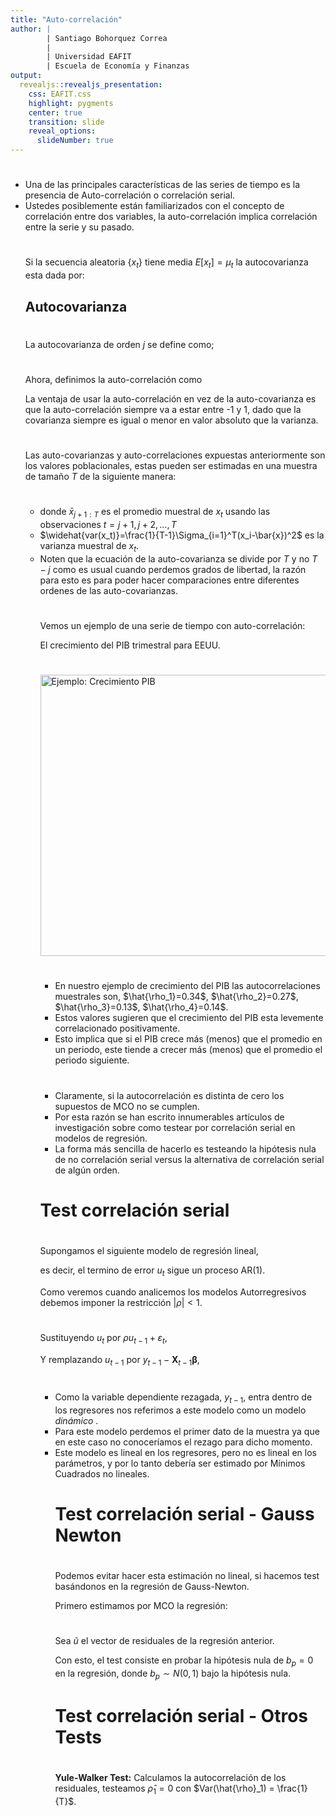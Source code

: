 ---
title: "Auto-correlación"
author: |
        | Santiago Bohorquez Correa
        |
        | Universidad EAFIT
        | Escuela de Economía y Finanzas
output:
  revealjs::revealjs_presentation:
    css: EAFIT.css
    highlight: pygments
    center: true
    transition: slide
    reveal_options:
      slideNumber: true
---


#
<ul>
<li> Una de las principales características de las series de tiempo es la presencia de Auto-correlación o correlación serial.</li>
<li> Ustedes posiblemente están familiarizados con el concepto de correlación entre dos variables, la auto-correlación implica correlación entre la serie y su pasado.</li>

#
Si la secuencia aleatoria $\{x_t\}$ tiene media $E[x_t]=\mu_t$ la autocovarianza esta dada por:
    \begin{equation}
    \begin{matrix}
        cov[x_{t_1},x_{t_2}]  & = & E[(x_{t_1}-\mu_{t_1})(x_{t_2}-\mu_{t_2})] \\
                & = & E[(x_{t_1}x_{t_2})] - \mu_{t_1}\mu_{t_2} 
      \end{matrix}
    \end{equation}
    
## Autocovarianza

\begin{equation}
\begin{matrix}
E[(x_{t_1}-\mu_{t_1})(x_{t_2}-\mu_{t_2})]  =    E[(x_{t_1}x_{t_2} - x_{t_1}\mu_{t_2} -  \mu_{t_1}x_{t_2} +  \mu_{t_1}\mu_{t_2})] \\
 =  E[x_{t_1}x_{t_2}] - E[x_{t_1}\mu_{t_2}] - E[\mu_{t_1}x_{t_2}] + E[\mu_{t_1}\mu_{t_2}] \\
 =  E[x_{t_1}x_{t_2}] - E[x_{t_1}]\mu_{t_2} - \mu_{t_1}E[x_{t_2}] +  \mu_{t_1}\mu_{t_2} \\
 =  E[x_{t_1}x_{t_2}] - \mu_{t_1}\mu_{t_2} - \mu_{t_1}\mu_{t_2} + \mu_{t_1}\mu_{t_2} \\
 = E[x_{t_1}x_{t_2}] - \mu_{t_1}\mu_{t_2}
\end{matrix}
\end{equation}

# 
La autocovarianza de orden $j$  se define como;

\begin{equation}
\gamma_j = cov(x_{t},x_{t-j}) =  E[(x_{t}x_{t-j})] - \mu_{t}\mu_{t-j} 
\end{equation}


#

Ahora, definimos la auto-correlación como

\begin{equation}
    \rho_j = \frac{\gamma_j}{\gamma_0}
\end{equation}
 
La ventaja de usar la auto-correlación en vez de la auto-covarianza es que la auto-correlación siempre va a estar entre -1 y 1, dado que la covarianza siempre es igual o menor en valor absoluto que la varianza. 


#

Las auto-covarianzas y auto-correlaciones expuestas anteriormente son los valores poblacionales, estas pueden ser estimadas en una muestra de tamaño $T$ de la siguiente manera:
    \begin{align}
        \hat{\gamma_j} = &  \frac{1}{T} \sum^T_{t=j+1} (x_t - \bar{x}_{j+1:T})(x_{t-j} - \bar{x}_{1:T-j}) \\
        \hat{\rho_j} = &  \frac{\hat{\gamma_j}}{\widehat{var(x_t)}}
    \end{align}



#
<ul>
<li> donde $\bar{x}_{j+1:T}$ es el promedio muestral de $x_t$ usando las observaciones $t=j+1,j+2,\dots,T$ </li>
<li> $\widehat{var(x_t)}=\frac{1}{T-1}\Sigma_{i=1}^T(x_i-\bar{x})^2$ es la varianza muestral de $x_t$.  </li>
<li> Noten que la ecuación de la auto-covarianza se divide por $T$ y no $T-j$ como es usual cuando perdemos grados de libertad, la razón para esto es para poder hacer comparaciones entre diferentes ordenes de las auto-covarianzas.</li>


#
Vemos un ejemplo de una serie de tiempo con auto-correlación:

El crecimiento del PIB trimestral para EEUU.

# 
<img src="img/gdpgrowth.png" alt="Ejemplo: Crecimiento PIB" width="900" height="450">  

#
<ul>
<li> En nuestro ejemplo de crecimiento del PIB las autocorrelaciones muestrales son, $\hat{\rho_1}=0.34$, $\hat{\rho_2}=0.27$, $\hat{\rho_3}=0.13$, $\hat{\rho_4}=0.14$.</li>
<li> Estos valores sugieren que el crecimiento del PIB esta levemente correlacionado positivamente.</li>
<li> Esto implica que si el PIB crece más (menos) que el promedio en un periodo, este tiende a crecer más (menos) que el promedio el periodo siguiente.</li>
</ul>

#

<ul>
<li> Claramente, si la autocorrelación es distinta de cero los supuestos de MCO no se cumplen.</li>
<li> Por esta razón se han escrito innumerables artículos de investigación sobre como testear por correlación serial en modelos de regresión.</li>
<li> La forma más sencilla de hacerlo es testeando la hipótesis nula de no correlación serial versus la alternativa de correlación serial de algún orden.</li>
</ul>

# Test correlación serial 


#

Supongamos el siguiente modelo de regresión lineal,
    \begin{equation}
        y_t = \mathbf{X}_t \boldsymbol{\beta} + u_t, \quad u_t = \rho u_{t-1} + \varepsilon_t, \quad \varepsilon_t \sim IID(0,\sigma^2_{\varepsilon})
    \end{equation}

es decir, el termino  de error $u_t$ sigue un proceso AR(1).

Como veremos cuando analicemos los modelos Autorregresivos debemos imponer la restricción $|\rho|<1$.

#


Sustituyendo $u_t$ por $\rho u_{t-1} + \varepsilon_t$,

\begin{equation}
    y_t = \mathbf{X}_t \boldsymbol{\beta} +  \rho u_{t-1} + \varepsilon_t
\end{equation}
    
 Y remplazando $u_{t-1}$ por $y_{t-1} - \mathbf{X}_{t-1} \boldsymbol{\beta}$,
    \begin{equation}
        y_t = \rho y_{t-1} + \mathbf{X}_t \boldsymbol{\beta} - \rho\mathbf{X}_{t-1} \boldsymbol{\beta} + \varepsilon_t
    \end{equation}    


#

<ul>
<li> Como la variable dependiente rezagada, $y_{t-1}$, entra dentro de los regresores nos referimos a este modelo como un modelo <em> dinámico </em>.</li>
<li> Para este modelo perdemos el primer dato de la muestra ya que en este caso no conoceríamos el rezago para dicho momento.</li>
<li> Este modelo es lineal en los regresores, pero no es lineal en los parámetros, y por lo tanto debería ser estimado por Mínimos Cuadrados no lineales.</li>


# Test correlación serial - Gauss Newton

#

Podemos evitar hacer esta estimación no lineal, si hacemos test basándonos en la regresión de Gauss-Newton.

Primero estimamos por MCO la regresión:
    \begin{equation}
        y_t =  \mathbf{X}_t \boldsymbol{\beta} + u_t
    \end{equation}  
    

#

Sea $\tilde{u}$ el vector de residuales de la regresión anterior.

Con esto, el test consiste en probar la hipótesis nula de $b_p = 0$ en la regresión,
    \begin{equation}
        \tilde{u}_t = b_p \tilde{u}_{t-1} + residuales
    \end{equation}
    donde $b_p \sim N(0,1)$ bajo la hipótesis nula.

# Test correlación serial - Otros Tests

#
<b>Yule-Walker Test:</b> Calculamos la autocorrelación de los residuales,
    \begin{equation}
        \hat{\rho}_1 = \frac{\hat{\gamma}_1}{\hat{\gamma}_0}
    \end{equation}
    testeamos $\hat{\rho}_1 = 0$ con $Var(\hat{\rho}_1) = \frac{1}{T}$.
